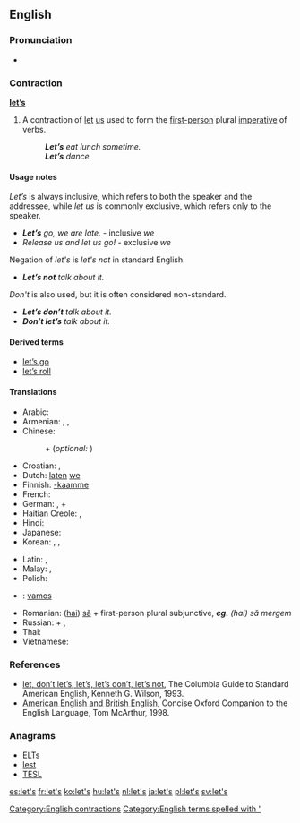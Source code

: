 {{also|lets|Lets|LETS}}
==English==

===Pronunciation===
* {{audio|en-us-let's.ogg|Audio (US)}}

===Contraction===
'''[[let]][['s|’s]]'''

# A contraction of [[let]] [[us]] used to form the [[first-person]] plural [[imperative]] of verbs.
#: '''''Let’s''' eat lunch sometime.''
#: '''''Let’s''' dance.''

====Usage notes====
''Let’s'' is always inclusive, which refers to both the speaker and the addressee, while ''let us'' is commonly exclusive, which refers only to the speaker.
* '''''Let’s''' go, we are late.'' - inclusive ''we''
* ''Release us and let us go!'' - exclusive ''we''

Negation of ''let's'' is ''let's not'' in standard English.
* '''''Let’s not''' talk about it.''
''Don't'' is also used, but it is often considered non-standard.
* '''''Let’s don’t''' talk about it.'' {{US}}
* '''''Don’t let’s''' talk about it.'' {{British}}

====Derived terms====
* [[let's go|let’s go]]
* [[let's roll|let’s roll]]

====Translations====
{{trans-top|let us; forming first-person plural imperative}}
* Arabic: {{t|ar|دعنا|tr=da3naa|sc=Arab}} {{qualifier|+ the first person plural of the verb}}
* Armenian: {{t|hy|արի|tr=ari}},  {{t-|hy|դավայ|tr=davay}},  {{t-|hy|քել|tr=k’el}}
* Chinese:
*: {{zh-tsp|我們|我们|wǒmen}} + {{qualifier|verb}} (''optional:'' {{l|zh|吧|tr=ba}})
* Croatian: {{t|hr|hajdemo}}, {{qualifier|slang, contraction}} {{t|hr|aj'mo}}
* Dutch: [[laten]] [[we]]
* Finnish: [[-kaamme]]
* French: {{qualifier|expressed with the first person plural of the verb}}
* German: {{t|de|lassen|alt=lasst uns}}, {{qualifier|expressed with the first person plural of the verb}} + {{l|de|wir}}
* Haitian Creole: {{tø|ht|annou}},  {{tø|ht|ann}}
* Hindi: {{qualifier|infinitive of the verb}} {{t|hi|देना|tr=hamko ... do|alt=हमको ... दो|sc=Deva}}
* Japanese: {{qualifier|volitional form is used, e.g. -ō/-mashō}}
* Korean: {{qualifier|hortative form is used for honorifics, e.g. -(u)psida}}, {{qualifier|normal forms for the polite language, e.g. -yo/-eoyo/-ayo}}, {{qualifier|hortative form is used for the plain language, e.g. -ja}}
{{trans-mid}}
* Latin: {{qualifier|they use in the verb  subjuctive}} {{t|la|simus|tr=let's be}}, {{qualifier|they use  an verb in the subjunctive}} {{t|la|simus|tr=let's be}}
* Malay: {{t|ms|mari}}, {{t|ms|ayuh}}
* Polish: {{t|pl|-my}}
* {{ttbc|Portuguese}}: [[vamos]]
* Romanian: ([[hai]]) [[să]] + first-person plural subjunctive, '''''eg.''' (hai) să mergem''
* Russian: {{t|ru|давать|tr=daváj(te)|alt=давай(те)|sc=Cyrl}} + {{qualifier|the first person plural of the verb}}, {{qualifier|expressed with the first person plural of the verb}}
* Thai: {{t|th|กันเถอะ|tr=...gan tùh|alt=...กันเถอะ|sc=Thai}}
* Vietnamese: {{t|vi|hãy}}
{{trans-bottom}}

===References===
* [http://www.bartleby.com/68/26/3626.html let, don’t let’s, let’s, let’s don’t, let’s not], The Columbia Guide to Standard American English, Kenneth G. Wilson, 1993.
* [http://www.encyclopedia.com/doc/1O29-AMERICANNGLSHNDBRTSHNGLSH.html American English and British English], Concise Oxford Companion to the English Language, Tom McArthur, 1998.

===Anagrams===
* [[ELTs#English|ELTs]]
* [[lest#English|lest]]
* [[TESL#English|TESL]]

[[Category:English contractions]]
[[Category:English terms spelled with ']]

[[es:let's]]
[[fr:let's]]
[[ko:let's]]
[[hu:let's]]
[[nl:let's]]
[[ja:let's]]
[[pl:let's]]
[[sv:let's]]
